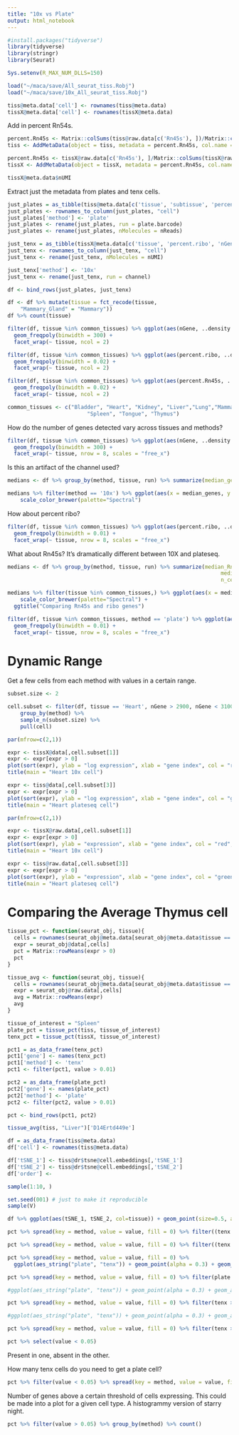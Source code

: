 ```yaml
---
title: "10x vs Plate"
output: html_notebook
---
```


```r
#install.packages("tidyverse")
library(tidyverse)
library(stringr)
library(Seurat)

Sys.setenv(R_MAX_NUM_DLLS=150)
```


```r
load("~/maca/save/All_seurat_tiss.Robj")
load("~/maca/save/10x_All_seurat_tiss.Robj")

tiss@meta.data['cell'] <- rownames(tiss@meta.data)
tissX@meta.data['cell'] <- rownames(tissX@meta.data)

```

Add in percent Rn54s.
```r
percent.Rn45s <- Matrix::colSums(tiss@raw.data[c('Rn45s'), ])/Matrix::colSums(tiss@raw.data)
tiss <- AddMetaData(object = tiss, metadata = percent.Rn45s, col.name = "percent.Rn45s")

percent.Rn45s <- tissX@raw.data[c('Rn45s'), ]/Matrix::colSums(tissX@raw.data)
tissX <- AddMetaData(object = tissX, metadata = percent.Rn45s, col.name = "percent.Rn45s")
```

```r
tissX@meta.data$nUMI
```



Extract just the metadata from plates and tenx cells.
```r
just_plates = as_tibble(tiss@meta.data[c('tissue', 'subtissue', 'percent.ribo', 'percent.Rn45s','nGene', 'plate.barcode', 'nReads')])
just_plates <- rownames_to_column(just_plates, "cell")
just_plates['method'] <- 'plate'
just_plates <- rename(just_plates, run = plate.barcode)
just_plates <- rename(just_plates, nMolecules = nReads)

just_tenx = as_tibble(tissX@meta.data[c('tissue', 'percent.ribo', 'nGene','channel', 'percent.Rn45s', 'nUMI')])
just_tenx <- rownames_to_column(just_tenx, "cell")
just_tenx <- rename(just_tenx, nMolecules = nUMI)

just_tenx['method'] <- '10x'
just_tenx <- rename(just_tenx, run = channel)

df <- bind_rows(just_plates, just_tenx)
```

```r
df <- df %>% mutate(tissue = fct_recode(tissue,
    "Mammary_Gland" = "Mammary"))
df %>% count(tissue)
```

```r
filter(df, tissue %in% common_tissues) %>% ggplot(aes(nGene, ..density..,colour = method)) + 
  geom_freqpoly(binwidth = 300) +
  facet_wrap(~ tissue, ncol = 2)
```

```r
filter(df, tissue %in% common_tissues) %>% ggplot(aes(percent.ribo, ..density..,colour = method)) + 
  geom_freqpoly(binwidth = 0.02) +
  facet_wrap(~ tissue, ncol = 2)
```

```r
filter(df, tissue %in% common_tissues) %>% ggplot(aes(percent.Rn45s, ..density..,colour = method)) + 
  geom_freqpoly(binwidth = 0.02) +
  facet_wrap(~ tissue, ncol = 2)
```

```r
common_tissues <- c("Bladder", "Heart", "Kidney", "Liver","Lung","Mammary","Marrow","Muscle",
                         "Spleen", "Tongue", "Thymus")
```


How do the number of genes detected vary across tissues and methods?

```r
filter(df, tissue %in% common_tissues) %>% ggplot(aes(nGene, ..density..,colour = method)) + 
  geom_freqpoly(binwidth = 300) +
  facet_wrap(~ tissue, nrow = 8, scales = "free_x")
```

Is this an artifact of the channel used?

```r
medians <- df %>% group_by(method, tissue, run) %>% summarize(median_genes = median(nGene), n_cells = n()) 
```

```r
medians %>% filter(method == '10x') %>% ggplot(aes(x = median_genes, y = n_cells, color = tissue)) + geom_point()  +
    scale_color_brewer(palette="Spectral")
```


How about percent ribo?


```r
filter(df, tissue %in% common_tissues) %>% ggplot(aes(percent.ribo, ..density..,colour = method)) + 
  geom_freqpoly(binwidth = 0.01) +
  facet_wrap(~ tissue, nrow = 8, scales = "free_x")
```


What about Rn45s? It's dramatically different between 10X and plateseq.

```r
medians <- df %>% group_by(method, tissue, run) %>% summarize(median_Rn45s = median(percent.Rn45s), 
                                                                   median_ribo = median(percent.ribo),
                                                                   n_cells = n()) 
```

```r
medians %>% filter(tissue %in% common_tissues,) %>% ggplot(aes(x = median_Rn45s, y = median_ribo, color = tissue, shape = method)) + geom_point()  +
    scale_color_brewer(palette="Spectral") +
  ggtitle("Comparing Rn45s and ribo genes")
```

```r
filter(df, tissue %in% common_tissues, method == 'plate') %>% ggplot(aes(percent.Rn45s,..density..,colour = tissue)) + 
  geom_freqpoly(binwidth = 0.01) +
  facet_wrap(~ tissue, nrow = 8, scales = "free_x")
```

# Dynamic Range

Get a few cells from each method with values in a certain range.
```r
subset.size <- 2

cell.subset <- filter(df, tissue == 'Heart', nGene > 2900, nGene < 3100) %>% 
    group_by(method) %>% 
    sample_n(subset.size) %>%
    pull(cell)
```

```r
par(mfrow=c(2,1))

expr <- tissX@data[,cell.subset[1]]
expr <- expr[expr > 0]
plot(sort(expr), ylab = "log expression", xlab = "gene index", col = "red")
title(main = "Heart 10x cell")

expr <- tiss@data[,cell.subset[3]]
expr <- expr[expr > 0]
plot(sort(expr), ylab = "log expression", xlab = "gene index", col = "green")
title(main = "Heart plateseq cell")
```


```r
par(mfrow=c(2,1))

expr <- tissX@raw.data[,cell.subset[1]]
expr <- expr[expr > 0]
plot(sort(expr), ylab = "expression", xlab = "gene index", col = "red", log = 'y')
title(main = "Heart 10x cell")

expr <- tiss@raw.data[,cell.subset[3]]
expr <- expr[expr > 0]
plot(sort(expr), ylab = "expression", xlab = "gene index", col = "green", log = 'y')
title(main = "Heart plateseq cell")
```


# Comparing the Average Thymus cell

```r

tissue_pct <- function(seurat_obj, tissue){
  cells = rownames(seurat_obj@meta.data[seurat_obj@meta.data$tissue == tissue,])
  expr = seurat_obj@data[,cells]
  pct = Matrix::rowMeans(expr > 0)
  pct
} 

```

```r

tissue_avg <- function(seurat_obj, tissue){
  cells = rownames(seurat_obj@meta.data[seurat_obj@meta.data$tissue == tissue,])
  expr = seurat_obj@raw.data[,cells]
  avg = Matrix::rowMeans(expr)
  avg
} 

```

```r
tissue_of_interest = "Spleen"
plate_pct = tissue_pct(tiss, tissue_of_interest)
tenx_pct = tissue_pct(tissX, tissue_of_interest)

pct1 = as_data_frame(tenx_pct)
pct1['gene'] <- names(tenx_pct)
pct1['method'] <- 'tenx'
pct1 <- filter(pct1, value > 0.01)

pct2 = as_data_frame(plate_pct)
pct2['gene'] <- names(plate_pct)
pct2['method'] <- 'plate'
pct2 <- filter(pct2, value > 0.01)

pct <- bind_rows(pct1, pct2)
```

```r
tissue_avg(tiss, "Liver")['D14Ertd449e']
```

```r
df = as_data_frame(tiss@meta.data)
df['cell'] <- rownames(tiss@meta.data)

df['tSNE_1'] <- tiss@dr$tsne@cell.embeddings[,'tSNE_1']
df['tSNE_2'] <- tiss@dr$tsne@cell.embeddings[,'tSNE_2']
df['order'] <- 
```

```r
sample(1:10, )
```


```r

set.seed(001) # just to make it reproducible
sample(V)

df %>% ggplot(aes(tSNE_1, tSNE_2, col=tissue)) + geom_point(size=0.5, alpha = 0.5) + guides(col = guide_legend(override.aes = list(size=2)))
```

```r
pct %>% spread(key = method, value = value, fill = 0) %>% filter((tenx > 0.5 & plate < 0.1))
```

```r
pct %>% spread(key = method, value = value, fill = 0) %>% filter((tenx > 0.5 & plate < 0.1))
```

```r
pct %>% spread(key = method, value = value, fill = 0) %>% 
  ggplot(aes_string("plate", "tenx")) + geom_point(alpha = 0.3) + geom_abline(slope=1, intercept=0) + geom_smooth()
```

```r
pct %>% spread(key = method, value = value, fill = 0) %>% filter(plate > 0.10) %>% ggplot(aes(tenx, ..density..)) + geom_freqpoly()

#ggplot(aes_string("plate", "tenx")) + geom_point(alpha = 0.3) + geom_abline(slope=1, intercept=0) + geom_smooth()
```

```r
pct %>% spread(key = method, value = value, fill = 0) %>% filter(tenx > 0.10) %>% ggplot(aes(plate, ..density..)) + geom_freqpoly()

#ggplot(aes_string("plate", "tenx")) + geom_point(alpha = 0.3) + geom_abline(slope=1, intercept=0) + geom_smooth()
```



```r
pct %>% spread(key = method, value = value, fill = 0) %>% filter(tenx > 0.1 | plate > 0.1) %>% ggplot(aes_string("plate", "tenx")) + geom_hex()
```

```r
pct %>% select(value < 0.05)
```


Present in one, absent in the other.


How many tenx cells do you need to get a plate cell?



```r
pct %>% filter(value < 0.05) %>% spread(key = method, value = value, fill = 0) %>% ggplot(aes_string("plate", "tenx")) + geom_point()
```



Number of genes above a certain threshold of cells expressing. This could be made into a plot for a given cell type. A histogrammy version of starry night.
```r
pct %>% filter(value > 0.05) %>% group_by(method) %>% count()
```

